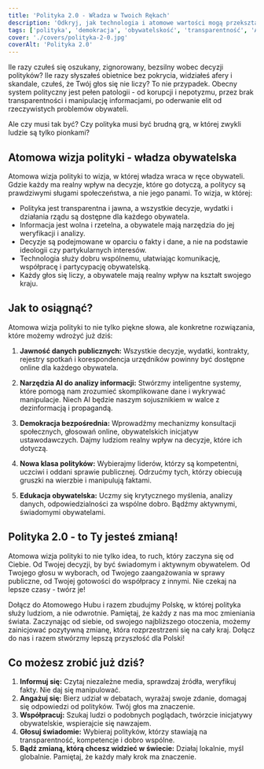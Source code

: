 ```yaml
---
title: 'Polityka 2.0 - Władza w Twoich Rękach'
description: 'Odkryj, jak technologia i atomowe wartości mogą przekształcić politykę, dając Ci realny wpływ na decyzje i tworząc bardziej transparentny, sprawiedliwy i skuteczny system.'
tags: ['polityka', 'demokracja', 'obywatelskość', 'transparentność', 'AI']
cover: './covers/polityka-2-0.jpg'
coverAlt: 'Polityka 2.0'
---
```


Ile razy czułeś się oszukany, zignorowany, bezsilny wobec decyzji polityków? Ile razy słyszałeś obietnice bez pokrycia, widziałeś afery i skandale, czułeś, że Twój głos się nie liczy? To nie przypadek. Obecny system polityczny jest pełen patologii - od korupcji i nepotyzmu, przez brak transparentności i manipulację informacjami, po oderwanie elit od rzeczywistych problemów obywateli.

Ale czy musi tak być? Czy polityka musi być brudną grą, w której zwykli ludzie są tylko pionkami?

## Atomowa wizja polityki - władza obywatelska

Atomowa wizja polityki to wizja, w której władza wraca w ręce obywateli. Gdzie każdy ma realny wpływ na decyzje, które go dotyczą, a politycy są prawdziwymi sługami społeczeństwa, a nie jego panami. To wizja, w której:

- Polityka jest transparentna i jawna, a wszystkie decyzje, wydatki i działania rządu są dostępne dla każdego obywatela.
- Informacja jest wolna i rzetelna, a obywatele mają narzędzia do jej weryfikacji i analizy.
- Decyzje są podejmowane w oparciu o fakty i dane, a nie na podstawie ideologii czy partykularnych interesów.
- Technologia służy dobru wspólnemu, ułatwiając komunikację, współpracę i partycypację obywatelską.
- Każdy głos się liczy, a obywatele mają realny wpływ na kształt swojego kraju.

## Jak to osiągnąć?

Atomowa wizja polityki to nie tylko piękne słowa, ale konkretne rozwiązania, które możemy wdrożyć już dziś:

1. **Jawność danych publicznych:** Wszystkie decyzje, wydatki, kontrakty, rejestry spotkań i korespondencja urzędników powinny być dostępne online dla każdego obywatela.

2. **Narzędzia AI do analizy informacji:** Stwórzmy inteligentne systemy, które pomogą nam zrozumieć skomplikowane dane i wykrywać manipulacje. Niech AI będzie naszym sojusznikiem w walce z dezinformacją i propagandą.

3. **Demokracja bezpośrednia:** Wprowadźmy mechanizmy konsultacji społecznych, głosowań online, obywatelskich inicjatyw ustawodawczych. Dajmy ludziom realny wpływ na decyzje, które ich dotyczą.

4. **Nowa klasa polityków:** Wybierajmy liderów, którzy są kompetentni, uczciwi i oddani sprawie publicznej. Odrzućmy tych, którzy obiecują gruszki na wierzbie i manipulują faktami.

5. **Edukacja obywatelska:** Uczmy się krytycznego myślenia, analizy danych, odpowiedzialności za wspólne dobro. Bądźmy aktywnymi, świadomymi obywatelami.

## Polityka 2.0 - to Ty jesteś zmianą!

Atomowa wizja polityki to nie tylko idea, to ruch, który zaczyna się od Ciebie. Od Twojej decyzji, by być świadomym i aktywnym obywatelem. Od Twojego głosu w wyborach, od Twojego zaangażowania w sprawy publiczne, od Twojej gotowości do współpracy z innymi. Nie czekaj na lepsze czasy - twórz je!

Dołącz do Atomowego Hubu i razem zbudujmy Polskę, w której polityka służy ludziom, a nie odwrotnie. Pamiętaj, że każdy z nas ma moc zmieniania świata. Zaczynając od siebie, od swojego najbliższego otoczenia, możemy zainicjować pozytywną zmianę, która rozprzestrzeni się na cały kraj. Dołącz do nas i razem stwórzmy lepszą przyszłość dla Polski!

## Co możesz zrobić już dziś?

1. **Informuj się:** Czytaj niezależne media, sprawdzaj źródła, weryfikuj fakty. Nie daj się manipulować.
2. **Angażuj się:** Bierz udział w debatach, wyrażaj swoje zdanie, domagaj się odpowiedzi od polityków. Twój głos ma znaczenie.
3. **Współpracuj:** Szukaj ludzi o podobnych poglądach, twórzcie inicjatywy obywatelskie, wspierajcie się nawzajem.
4. **Głosuj świadomie:** Wybieraj polityków, którzy stawiają na transparentność, kompetencje i dobro wspólne.
5. **Bądź zmianą, którą chcesz widzieć w świecie:** Działaj lokalnie, myśl globalnie. Pamiętaj, że każdy mały krok ma znaczenie.

